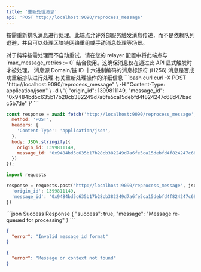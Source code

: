 ```yaml
---
title: '重新处理消息'
api: 'POST http://localhost:9090/reprocess_message'
---
```


按需重新排队消息进行处理。此端点允许外部服务触发消息传递，而不是依赖队列退避，并且可以处理区块链网络重组或手动消息处理等场景。

<Note>
对于纯粹按需处理而不自动重试，请在您的 relayer 配置中将此端点与 `max_message_retries := 0` 结合使用。这确保消息仅在通过此 API 显式触发时才被处理。
</Note>

<Expandable title="请求正文">
  <ParamField body="origin_id" type="u32" required>
    消息源 Domain/链 ID
  </ParamField>
  <ParamField body="message_id" type="string" required>
    十六进制编码的消息标识符 (H256)
  </ParamField>
</Expandable>

<Expandable title="响应正文">
  <ResponseField name="success" type="boolean">
    消息是否成功重新排队进行处理
  </ResponseField>
  <ResponseField name="message" type="string">
    有关重新处理操作的详细信息
  </ResponseField>
</Expandable>

<RequestExample>
```bash curl
curl -X POST "http://localhost:9090/reprocess_message" \
  -H "Content-Type: application/json" \
  -d \
'{
  "origin_id": 1399811149,
  "message_id": "0x9484bd5c635b17b28cb382249d7a6fe5ca15debfd4f824247c68d47badc5b7de"
}'
```

```javascript JavaScript
const response = await fetch('http://localhost:9090/reprocess_message', {
  method: 'POST',
  headers: {
    'Content-Type': 'application/json',
  },
  body: JSON.stringify({
    origin_id: 1399811149,
    message_id: "0x9484bd5c635b17b28cb382249d7a6fe5ca15debfd4f824247c68d47badc5b7de"
  })
});
```

```python Python
import requests

response = requests.post('http://localhost:9090/reprocess_message', json={
  'origin_id': 1399811149,
  'message_id': '0x9484bd5c635b17b28cb382249d7a6fe5ca15debfd4f824247c68d47badc5b7de'
})
```
</RequestExample>

<ResponseExample>
```json Success Response
{
  "success": true,
  "message": "Message re-queued for processing"
}
```

```json Error Response (400 Bad Request)
{
  "error": "Invalid message_id format"
}
```

```json Error Response (404 Not Found)
{
  "error": "Message or context not found"
}
```
</ResponseExample>
